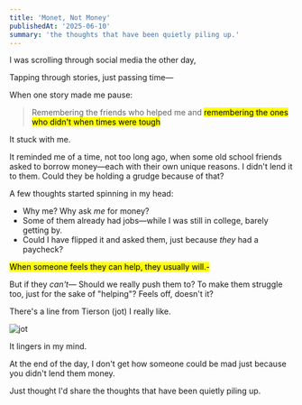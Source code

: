 ```yaml
---
title: 'Monet, Not Money'
publishedAt: '2025-06-10'
summary: 'the thoughts that have been quietly piling up.'
---
```


I was scrolling through social media the other day,

Tapping through stories, just passing time—

When one story made me pause:

> Remembering the friends who helped me and <mark>remembering the ones who didn't when times were tough</mark>

It stuck with me.

It reminded me of a time, not too long ago, when some old school friends asked to borrow money—each with their own unique reasons. I didn't lend it to them. Could they be holding a grudge because of that?

A few thoughts started spinning in my head:
- Why me? Why ask *me* for money?
- Some of them already had jobs—while I was still in college, barely getting by.
- Could I have flipped it and asked them, just because *they* had a paycheck?

<mark>When someone feels they can help, they usually will.-</mark>

But if they _can't_—
Should we really push them to?
To make them struggle too, just for the sake of "helping"?
Feels off, doesn't it?

There's a line from Tierson (jot) I really like.
<div className="flex justify-center items-center">
<Image
size='large'
className='hover:scale-102 transition-transform'
src="https://i.ibb.co/Zzxyvcnq/jot.png" alt="jot"/>
</div>

It lingers in my mind.

At the end of the day,
I don't get how someone could be mad
just because you didn't lend them money.

Just thought I'd share the thoughts that have been quietly piling up.
